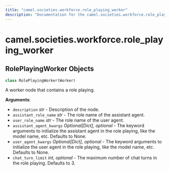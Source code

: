 ```yaml
---
title: "camel.societies.workforce.role_playing_worker"
description: "Documentation for the camel.societies.workforce.role_playing_worker module"
---
```


<a id="camel.societies.workforce.role_playing_worker"></a>

# camel.societies.workforce.role\_playing\_worker

<a id="camel.societies.workforce.role_playing_worker.RolePlayingWorker"></a>

## RolePlayingWorker Objects

```python
class RolePlayingWorker(Worker)
```

A worker node that contains a role playing.

**Arguments**:

- `description` _str_ - Description of the node.
- `assistant_role_name` _str_ - The role name of the assistant agent.
- `user_role_name` _str_ - The role name of the user agent.
- `assistant_agent_kwargs` _Optional[Dict], optional_ - The keyword
  arguments to initialize the assistant agent in the role playing,
  like the model name, etc. Defaults to None.
- `user_agent_kwargs` _Optional[Dict], optional_ - The keyword arguments to
  initialize the user agent in the role playing, like the model name,
  etc. Defaults to None.
- `chat_turn_limit` _int, optional_ - The maximum number of chat turns in
  the role playing. Defaults to 3.

